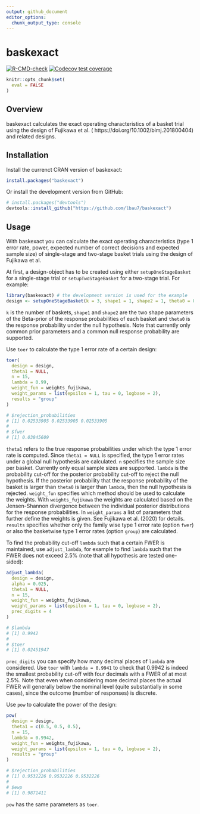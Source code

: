 ```yaml
---
output: github_document
editor_options: 
  chunk_output_type: console
---
```


<!-- README.md is generated from README.Rmd. -->

# baskexact

<!-- badges: start -->
[![R-CMD-check](https://github.com/lbau7/baskexact/workflows/R-CMD-check/badge.svg)](https://github.com/lbau7/baskexact/actions)
[![Codecov test coverage](https://codecov.io/gh/lbau7/baskexact/branch/main/graph/badge.svg)](https://codecov.io/gh/lbau7/baskexact?branch=main)
<!-- badges: end -->

```r
knitr::opts_chunk$set(
  eval = FALSE
)
```

## Overview

baskexact calculates the exact operating characteristics of a basket trial using the design of Fujikawa et al. ( https://doi.org/10.1002/bimj.201800404) and related designs.

## Installation

Install the currenct CRAN version of baskexact:

```r
install.packages("baskexact")
```

Or install the development version from GitHub:

```r
# install.packages("devtools")
devtools::install_github("https://github.com/lbau7/baskexact")
```

## Usage

With baskexact you can calculate the exact operating characteristics (type 1 error rate, power, expected number of correct decisions and expected sample size) of single-stage and two-stage basket trials using the design of Fujikawa et al.

At first, a design-object has to be created using either `setupOneStageBasket` for a single-stage trial or `setupTwoStageBasket` for a two-stage trial. For example:

```r
library(baskexact) # the development version is used for the example
design <- setupOneStageBasket(k = 3, shape1 = 1, shape2 = 1, theta0 = 0.2)
```

`k` is the number of baskets, `shape1` and `shape2` are the two shape parameters of the Beta-prior of the response probabilities of each basket and `theta0` is the response probability under the null hypothesis. Note that currently only common prior parameters and a common null response probability are supported.

Use `toer` to calculate the type 1 error rate of a certain design:

```r
toer(
  design = design,
  theta1 = NULL,
  n = 15,
  lambda = 0.99,
  weight_fun = weights_fujikawa,
  weight_params = list(epsilon = 1, tau = 0, logbase = 2),
  results = "group"
)

# $rejection_probabilities
# [1] 0.02533905 0.02533905 0.02533905
# 
# $fwer
# [1] 0.03845609
```

`theta1` refers to the true response probabilities under which the type 1 error rate is computed. Since `theta1 = NULL` is specified, the type 1 error rates under a global null hypothesis are calculated. `n` specifies the sample size per basket. Currently only equal sample sizes are supported. `lambda` is the probability cut-off for the posterior probability cut-off to reject the null hypothesis. If the posterior probability that the response probability of the basket is larger than `theta0` is larger than `lambda`, then the null hypothesis is rejected. `weight_fun` specifies which method should be used to calculate the weights. With `weights_fujikawa` the weights are calculated based on the Jensen-Shannon divergence between the individual posterior distributions for the response probabilities. In `weight_params` a list of parameters that further define the weights is given. See Fujikawa et al. (2020) for details. `results` specifies whether only the family wise type 1 error rate (option `fwer`) or also the basketwise type 1 error rates (option `group`) are calculated.

To find the probability cut-off `lambda` such that a certain FWER is maintained,  use `adjust_lambda`, for example to find `lambda` such that the FWER does not exceed 2.5% (note that all hypothesis are tested one-sided):

```r
adjust_lambda(
  design = design,
  alpha = 0.025,
  theta1 = NULL,
  n = 15,
  weight_fun = weights_fujikawa,
  weight_params = list(epsilon = 1, tau = 0, logbase = 2),
  prec_digits = 4
)

# $lambda
# [1] 0.9942
# 
# $toer
# [1] 0.02451947
```

`prec_digits` you can specify how many decimal places of `lambda` are considered. Use `toer` with `lambda = 0.9941` to check that 0.9942 is indeed the smallest probability cut-off with four decimals with a FWER of at most 2.5%. Note that even when considering more decimal places the actual FWER will generally below the nominal level (quite substantially in some cases), since the outcome (number of responses) is discrete.

Use `pow` to calculate the power of the design:

```r
pow(
  design = design,
  theta1 = c(0.5, 0.5, 0.5),
  n = 15,
  lambda = 0.9942,
  weight_fun = weights_fujikawa,
  weight_params = list(epsilon = 1, tau = 0, logbase = 2),
  results = "group"
)

# $rejection_probabilities
# [1] 0.9532226 0.9532226 0.9532226
# 
# $ewp
# [1] 0.9871411
```

`pow` has the same parameters as `toer`.

